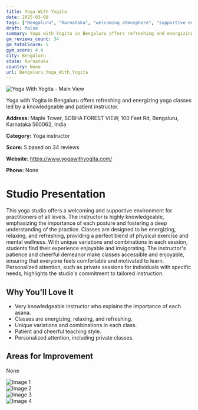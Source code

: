 ```yaml
---
title: Yoga With Yogita
date: 2025-03-08
tags: ["Bengaluru", "Karnataka", "welcoming atmosphere", "supportive environment", "Bengaluru"]  
draft: false
summary: Yoga with Yogita in Bengaluru offers refreshing and energizing yoga classes led by a knowledgeable and patient instructor.
gm_reviews_count: 34
gm_totalScore: 5
gym_score: 4.4
city: Bengaluru
state: Karnataka
country: None
url: Bengaluru_Yoga_With_Yogita
---
```


<div className="aspect-[16/9] relative my-8">
  <img 
    src="https://lh5.googleusercontent.com/p/AF1QipMEpjkSaAoVJGh3KOkHyC7wZ5huZuO74xhX6vLq=w1920-h1080-k-no"
    alt="Yoga With Yogita - Main View"
    className="object-cover absolute inset-0 w-full h-full rounded-lg"
  />
</div>

Yoga with Yogita in Bengaluru offers refreshing and energizing yoga classes led by a knowledgeable and patient instructor.

**Address:** Maple Tower, SOBHA FOREST VIEW, 100 Feet Rd, Bengaluru, Karnataka 560062, India

**Category:** Yoga instructor

**Score:** 5 based on 34 reviews

**Website:** https://www.yogawithyogita.com/

**Phone:** None

# Studio Presentation

This yoga studio offers a welcoming and supportive environment for practitioners of all levels. The instructor is highly knowledgeable, emphasizing the importance of each posture and fostering a deep understanding of the practice. Classes are designed to be energizing, relaxing, and refreshing, providing a perfect blend of physical exercise and mental wellness. With unique variations and combinations in each session, students find their experience enjoyable and invigorating. The instructor's patience and cheerful demeanor make classes accessible and enjoyable, ensuring that everyone feels comfortable and motivated to learn. Personalized attention, such as private sessions for individuals with specific needs, highlights the studio's commitment to tailored instruction.


## Why You'll Love It

- Very knowledgeable instructor who explains the importance of each asana.
- Classes are energizing, relaxing, and refreshing.
- Unique variations and combinations in each class.
- Patient and cheerful teaching style.
- Personalized attention, including private classes.

## Areas for Improvement

None

<div className="grid grid-cols-1 xl:grid-cols-2 gap-4 my-8">
<div className="aspect-[4/3] relative"><img src="https://lh5.googleusercontent.com/p/AF1QipM4cVWurQ_SV1AnK7OQnMunDq78KVkqOdXimlqW=w1920-h1080-k-no" alt="Image 1" className="object-cover absolute inset-0 w-full h-full rounded-lg" /></div>
<div className="aspect-[4/3] relative"><img src="https://lh5.googleusercontent.com/p/AF1QipMFOMKhj-V2v8FuspRxcpy9Ove_1C4IJvc2WGVv=w1920-h1080-k-no" alt="Image 2" className="object-cover absolute inset-0 w-full h-full rounded-lg" /></div>
<div className="aspect-[4/3] relative"><img src="https://lh5.googleusercontent.com/p/AF1QipM0ZffDqFwit3Qzog6dIFFCOICKuBfVm_ft0G6g=w1920-h1080-k-no" alt="Image 3" className="object-cover absolute inset-0 w-full h-full rounded-lg" /></div>
<div className="aspect-[4/3] relative"><img src="https://lh5.googleusercontent.com/p/AF1QipMRS7eJCvhYtm9tcCjhGXZb2eqGJ3nkID9RMlhW=w1920-h1080-k-no" alt="Image 4" className="object-cover absolute inset-0 w-full h-full rounded-lg" /></div>
</div>